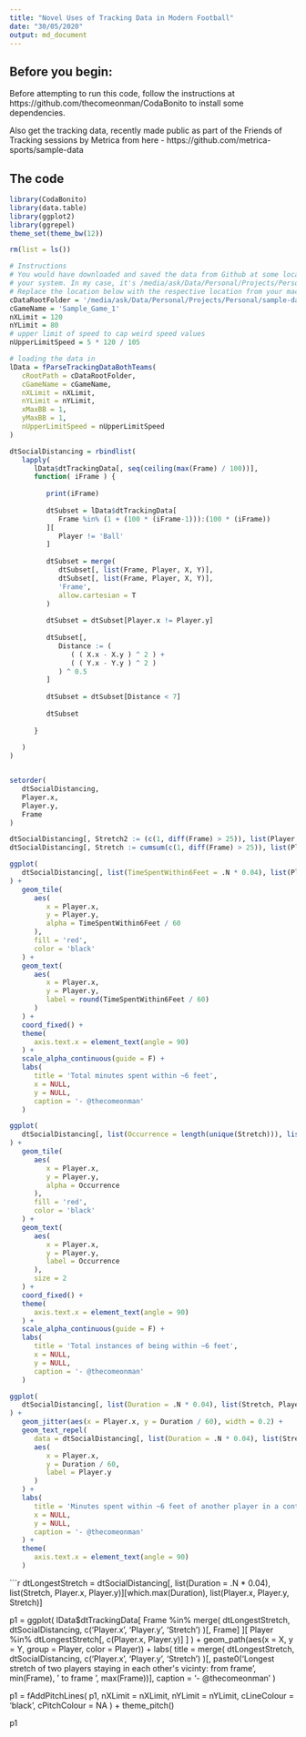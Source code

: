 ```yaml
---
title: "Novel Uses of Tracking Data in Modern Football"
date: "30/05/2020"
output: md_document
---
```


## Before you begin:

Before attempting to run this code, follow the instructions at 
https://github.com/thecomeonman/CodaBonito to install some dependencies.

Also get the tracking data, recently made public as part of the Friends of 
Tracking sessions by Metrica from here - https://github.com/metrica-sports/sample-data

## The code

```r

library(CodaBonito)
library(data.table)
library(ggplot2)
library(ggrepel)
theme_set(theme_bw(12))

rm(list = ls())

# Instructions
# You would have downloaded and saved the data from Github at some location on
# your system. In my case, it's /media/ask/Data/Personal/Projects/Personal/sample-data
# Replace the location below with the respective location from your machine
cDataRootFolder = '/media/ask/Data/Personal/Projects/Personal/sample-data/data/'
cGameName = 'Sample_Game_1'
nXLimit = 120
nYLimit = 80
# upper limit of speed to cap weird speed values
nUpperLimitSpeed = 5 * 120 / 105

```

```r

# loading the data in
lData = fParseTrackingDataBothTeams(
   cRootPath = cDataRootFolder,
   cGameName = cGameName,
   nXLimit = nXLimit,
   nYLimit = nYLimit,
   xMaxBB = 1,
   yMaxBB = 1,
   nUpperLimitSpeed = nUpperLimitSpeed
)

```


```r

dtSocialDistancing = rbindlist(
   lapply(
      lData$dtTrackingData[, seq(ceiling(max(Frame) / 100))],
      function( iFrame ) {
         
         print(iFrame)
         
         dtSubset = lData$dtTrackingData[
            Frame %in% (1 + (100 * (iFrame-1))):(100 * (iFrame))
         ][
            Player != 'Ball'
         ]
         
         dtSubset = merge(
            dtSubset[, list(Frame, Player, X, Y)],
            dtSubset[, list(Frame, Player, X, Y)],
            'Frame',
            allow.cartesian = T
         )
         
         dtSubset = dtSubset[Player.x != Player.y]
         
         dtSubset[, 
            Distance := (
               ( ( X.x - X.y ) ^ 2 ) +
               ( ( Y.x - Y.y ) ^ 2 )
            ) ^ 0.5
         ]
         
         dtSubset = dtSubset[Distance < 7]
         
         dtSubset
         
      }
      
   )
)


setorder(
   dtSocialDistancing,
   Player.x,
   Player.y,
   Frame
)

dtSocialDistancing[, Stretch2 := (c(1, diff(Frame) > 25)), list(Player.x, Player.y)]
dtSocialDistancing[, Stretch := cumsum(c(1, diff(Frame) > 25)), list(Player.x, Player.y)]

```

```r

ggplot(
   dtSocialDistancing[, list(TimeSpentWithin6Feet = .N * 0.04), list(Player.x, Player.y)]
) + 
   geom_tile(
      aes(
         x = Player.x,
         y = Player.y,
         alpha = TimeSpentWithin6Feet / 60
      ),
      fill = 'red',
      color = 'black'
   ) +
   geom_text(
      aes(
         x = Player.x,
         y = Player.y,
         label = round(TimeSpentWithin6Feet / 60)
      )
   ) +
   coord_fixed() +
   theme(
      axis.text.x = element_text(angle = 90)
   ) +
   scale_alpha_continuous(guide = F) +
   labs(
      title = 'Total minutes spent within ~6 feet',
      x = NULL,
      y = NULL,
      caption = '- @thecomeonman'
   )

```

```r

ggplot(
   dtSocialDistancing[, list(Occurrence = length(unique(Stretch))), list(Player.x, Player.y)]
) + 
   geom_tile(
      aes(
         x = Player.x,
         y = Player.y,
         alpha = Occurrence
      ),
      fill = 'red',
      color = 'black'
   ) +
   geom_text(
      aes(
         x = Player.x,
         y = Player.y,
         label = Occurrence
      ),
      size = 2
   ) +
   coord_fixed() +
   theme(
      axis.text.x = element_text(angle = 90)
   ) +
   scale_alpha_continuous(guide = F) +
   labs(
      title = 'Total instances of being within ~6 feet',
      x = NULL,
      y = NULL,
      caption = '- @thecomeonman'
   )

```

```r

ggplot(
   dtSocialDistancing[, list(Duration = .N * 0.04), list(Stretch, Player.x, Player.y)]
) + 
   geom_jitter(aes(x = Player.x, y = Duration / 60), width = 0.2) +
   geom_text_repel(
      data = dtSocialDistancing[, list(Duration = .N * 0.04), list(Stretch, Player.x, Player.y)][Duration > 60],
      aes(
         x = Player.x,
         y = Duration / 60,
         label = Player.y
      )
   ) +
   labs(
      title = 'Minutes spent within ~6 feet of another player in a continuous stretch',
      x = NULL,
      y = NULL,
      caption = '- @thecomeonman'
   ) +
   theme(
      axis.text.x = element_text(angle = 90)
   )


```

```r


dtLongestStretch = dtSocialDistancing[, list(Duration = .N * 0.04), list(Stretch, Player.x, Player.y)][which.max(Duration), list(Player.x, Player.y, Stretch)]

p1 = ggplot(
   lData$dtTrackingData[
      Frame %in% merge(
         dtLongestStretch,
         dtSocialDistancing,
         c('Player.x', 'Player.y', 'Stretch')
      )[, Frame]
   ][
      Player %in% dtLongestStretch[, c(Player.x, Player.y)]
   ]
) + 
   geom_path(aes(x = X, y = Y, group = Player, color = Player)) +
   labs(
      title = merge(
         dtLongestStretch,
         dtSocialDistancing,
         c('Player.x', 'Player.y', 'Stretch')
      )[, paste0('Longest stretch of two players staying in each other\'s vicinty: from frame ', min(Frame), ' to frame ', max(Frame))],
      caption = '- @thecomeonman'
   )

p1 = fAddPitchLines(
   p1,
   nXLimit = nXLimit, 
   nYLimit = nYLimit, 
   cLineColour = 'black', 
   cPitchColour = NA
) +
   theme_pitch()

p1
